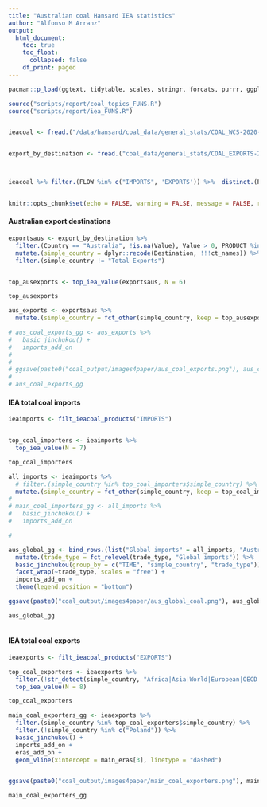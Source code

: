 ```yaml
---
title: "Australian coal Hansard IEA statistics"
author: "Alfonso M Arranz"
output: 
  html_document:
    toc: true
    toc_float:
      collapsed: false
    df_print: paged
---
```


```r
pacman::p_load(ggtext, tidytable, scales, stringr, forcats, purrr, ggplot2, lubridate, tibble, zoo, deeptime)

source("scripts/report/coal_topics_FUNS.R")
source("scripts/report/iea_FUNS.R")


ieacoal <- fread.("/data/hansard/coal_data/general_stats/COAL_WCS-2020-1-EN-20210301T100015.csv")


export_by_destination <- fread.("coal_data/general_stats/COAL_EXPORTS-2020-1-EN-20200513T101527.csv")



ieacoal %>% filter.(FLOW %in% c("IMPORTS", 'EXPORTS')) %>%  distinct.(PRODUCT, FLOW)


knitr::opts_chunk$set(echo = FALSE, warning = FALSE, message = FALSE, results = 'asis', cache.lazy = FALSE, width = 9)

```
#### Australian export destinations

```r

exportsaus <- export_by_destination %>% 
  filter.(Country == "Australia", !is.na(Value), Value > 0, PRODUCT %in% c("HARDCOAL", "BROWN")) %>%
  mutate.(simple_country = dplyr::recode(Destination, !!!ct_names)) %>% 
  filter.(simple_country != "Total Exports")


top_ausexports <- top_iea_value(exportsaus, N = 6)

top_ausexports

```



```r

aus_exports <- exportsaus %>%
  mutate.(simple_country = fct_other(simple_country, keep = top_ausexports$simple_country))

# aus_coal_exports_gg <- aus_exports %>% 
#   basic_jinchukou() +
#   imports_add_on
# 
# 
# ggsave(paste0("coal_output/images4paper/aus_coal_exports.png"), aus_coal_exports_gg)
# 
# aus_coal_exports_gg

```



#### IEA total coal imports

```r
ieaimports <- filt_ieacoal_products("IMPORTS") 


top_coal_importers <- ieaimports %>% 
  top_iea_value(N = 7)

top_coal_importers
```


```r

all_imports <- ieaimports %>%
  # filter.(simple_country %in% top_coal_importers$simple_country) %>%
  mutate.(simple_country = fct_other(simple_country, keep = top_coal_importers$simple_country))
# 
# main_coal_importers_gg <- all_imports %>% 
#   basic_jinchukou() +
#   imports_add_on

# 

```


```r


aus_global_gg <- bind_rows.(list("Global imports" = all_imports, "Australian exports" = aus_exports), .id = "trade_type") %>% 
  mutate.(trade_type = fct_relevel(trade_type, "Global imports")) %>% 
  basic_jinchukou(group_by = c("TIME", "simple_country", "trade_type")) +
  facet_wrap(~trade_type, scales = "free") +
  imports_add_on +
  theme(legend.position = "bottom")

ggsave(paste0("coal_output/images4paper/aus_global_coal.png"), aus_global_gg)

aus_global_gg



```



#### IEA total coal exports


```r


ieaexports <- filt_ieacoal_products("EXPORTS") 

top_coal_exporters <- ieaexports %>% 
  filter.(!str_detect(simple_country, "Africa|Asia|World|European|OECD|Total|IEA|,|:")) %>% 
  top_iea_value(N = 8)

top_coal_exporters


```


```r


main_coal_exporters_gg <- ieaexports %>%
  filter.(simple_country %in% top_coal_exporters$simple_country) %>%
  filter.(!simple_country %in% c("Poland")) %>%
  basic_jinchukou() +
  imports_add_on +
  eras_add_on +
  geom_vline(xintercept = main_eras[3], linetype = "dashed")


ggsave(paste0("coal_output/images4paper/main_coal_exporters.png"), main_coal_exporters_gg)

main_coal_exporters_gg


```
